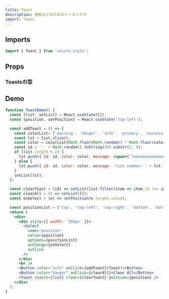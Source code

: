 ```yaml
---
title: Toast
description: 通知などのためのトーストです
import: Toast
---
```


## Imports
```javascript
import { Toast } from 'visits-style';
```

## Props

### Toastsの型

## Demo

```jsx live
function ToastDemo() {
  const [list, setList] = React.useState([]);
  const [position, setPosition] = React.useState('top-left');

  const addToast = () => {
    const colorList= ['warning', 'danger', 'info', 'primary', 'success'];
    const lst = list.slice();
    const color = colorList[Math.floor(Math.random() * Math.floor(colorList.length))];
    const id = '_' + Math.random().toString(36).substr(2, 9);
    if (list.length % 2) {
      lst.push({ id: id, color: color, message: <span>{'looooooooooooooooooooooooooooooong list number: ' + lst.length}</span> });
    } else {
      lst.push({ id: id, color: color, message: 'list number: ' + lst.length });
    }
    setList(lst);
  };

  const clearToast = (id) => setList(list.filter(item => item.id !== id));
  const clearAll = () => setList([]);
  const onSelect = (e) => setPosition(e.target.value);

  const positionList = ['top', 'top-left', 'top-right', 'bottom', 'bottom-left', 'bottom-right'];
  return (
    <div>
      <div style={{ width: '150px' }}>
        <Select
          name="position"
          value={position}
          options={positionList}
          onChange={onSelect}
          outline
        />
      </div>
      <br />
      <Button color="info" onClick={addToast}>Toast!</Button>
      <Button color="danger" onClick={clearAll}>Clear All</Button>
      <Toast toasts={list} clear={clearToast} position={position} />
    </div>
  );
}
```
